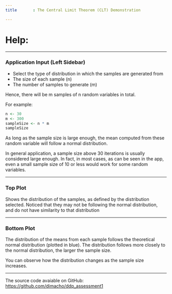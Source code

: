```yaml
---
title       : The Central Limit Theorem (CLT) Demonstration

---
```




# Help:
*****************************

### Application Input (Left Sidebar)

- Select the type of distribution in which the samples are generated from
- The size of each sample (n)
- The number of samples to generate (m)

Hence, there will be m samples of n random variables in total.

For example:
```r
n <- 30
m <- 300
sampleSize <- n * m
sampleSize
```


As long as the sample size is large enough, the mean computed from these random variable will follow a normal distribution.

In general application, a sample size above 30 iterations is usually considered large enough. In fact, in most cases, as can be seen in the app, even a small sample size of 10 or less would work for some random variables.

*****************************

### Top Plot

Shows the distribution of the samples, as defined by the distribution selected. Noticed that they may not be following the normal distribution, and do not have similarity to that distribution

*****************************

### Bottom Plot

The distribution of the means from each sample follows the theoretical normal distribution (plotted in blue). The distribution follows more closely to the normal distribution, the larger the sample size.

You can observe how the distribution changes as the sample size increases.

*****************************

The source code avaiable on GitHub: [https://github.com/dimacho/ddp_assessment1](https://github.com/dimacho/ddp_assessment1)
